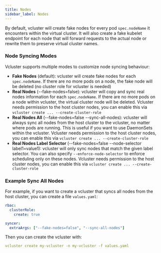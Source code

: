 ```yaml
---
title: Nodes
sidebar_label: Nodes
---
```


By default, vcluster will create fake nodes for every pod `spec.nodeName` it encounters within the virtual cluster. It will also create a fake kubelet endpoint for each node that will forward requests to the actual node or rewrite them to preserve virtual cluster names.

### Node Syncing Modes

Vcluster supports multiple modes to customize node syncing behaviour:
- **Fake Nodes** (default): vcluster will create fake nodes for each `spec.nodeName`. If there are no more pods on a node, the fake node will be deleted (no cluster role for vcluster is needed)
- **Real Nodes** (--fake-nodes=false): vcluster will copy and sync real nodes information for each `spec.nodeName`. If there are no more pods on a node within vcluster, the virtual cluster node will be deleted. Vcluster needs permission to the host cluster nodes, you can enable this via `vcluster create ... --create-cluster-role`
- **Real Nodes All** (--fake-nodes=false --sync-all-nodes): vcluster will always sync all nodes from the host cluster to the vcluster, no matter where pods are running. This is useful if you want to use DaemonSets within the vcluster. Vcluster needs permission to the host cluster nodes, you can enable this via `vcluster create ... --create-cluster-role`
- **Real Nodes Label Selector** (--fake-nodes=false --node-selector label1=value1): vcluster will only sync nodes that match the given label selector. You can also specify `--enforce-node-selector` to enforce scheduling only on these nodes. Vcluster needs permission to the host cluster nodes, you can enable this via `vcluster create ... --create-cluster-role`

### Example Sync All Nodes

For example, if you want to create a vcluster that syncs all nodes from the host cluster, you can create a file `values.yaml`:

```yaml
rbac:
  clusterRole:
    create: true

syncer:
  extraArgs: ["--fake-nodes=false", "--sync-all-nodes"]
```

Then you can create the vcluster with:

```yaml
vcluster create my-vcluster -n my-vcluster -f values.yaml
```
